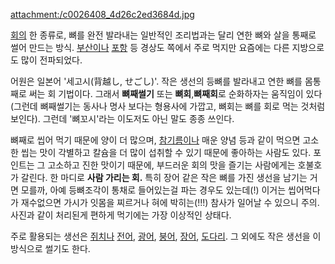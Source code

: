 attachment:/c0026408_4d26c2ed3684d.jpg

[[회]]의 한 종류로, 뼈를 완전 발라내는 일반적인 조리법과는 달리 연한 뼈와 살을 통째로 썰어 만드는 방식. [[부산]]이나 [[포항]] 등 경상도 쪽에서 주로 먹지만 요즘에는 다른 지방으로도 많이 전파되었다.

어원은 일본어 '세고시(背越し, せごし)'. 작은 생선의 등뼈를 발라내고 연한 뼈를 몸통째로 써는 회 기법이다. 그래서 '''뼈째썰기''' 또는 '''뼈회''','''뼈째회'''로 순화하자는 움직임이 있다(그런데 뼈째썰기는 동사나 명사 보다는 형용사에 가깝고, 뼈회는 뼈를 회로 먹는 것처럼 보인다). 그런데 '뼈꼬시'라는 이도저도 아닌 말도 종종 쓰인다.

뼈째로 씹어 먹기 때문에 양이 더 많으며, [[참기름]]이나 매운 양념 등과 같이 먹으면 고소한 씹는 맛이 각별하고 칼슘을 더 많이 섭취할 수 있기 때문에 좋아하는 사람도 있다. 포인트는 그 고소하고 진한 맛이기 때문에, 부드러운 회의 맛을 즐기는 사람에게는 호불호가 갈린다. 한 마디로 '''사람 가리는 회.''' 특히 장어 같은 작은 뼈를 가진 생선을 남기는 거면 모를까, 아예 등뼈조각이 통채로 들어있는걸 파는 경우도 있는데(!) 이거는 씹어먹다가 재수없으면 가시가 잇몸을 찌르거나 혀에 박히는(!!!) 참사가 일어날 수 있으니 주의. 사진과 같이 처리된게 편하게 먹기에는 가장 이상적인 상태다.

주로 활용되는 생선은 [[쥐치]]나 [[전어]], [[광어]], [[붕어]], [[장어]], [[도다리]]. 그 외에도 작은 생선을 이 방식으로 썰기도 한다.

